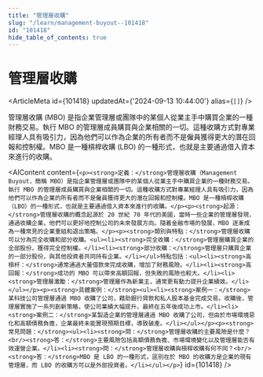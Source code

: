```yaml
---
title: "管理層收購"
slug: "/learn/management-buyout--101418"
id: "101418"
hide_table_of_contents: true
---
```



# 管理層收購

<ArticleMeta id={101418} updatedAt={'2024-09-13 10:44:00'} alias={`[]`} />
<div className='border-solid border-b border-t-0 my-4 border-[var(--ifm-color-gray-300)]' />

管理層收購 (MBO) 是指企業管理層或團隊中的某個人從業主手中購買企業的一種財務交易。執行 MBO 的管理層成員購買與企業相關的一切。這種收購方式對專業經理人具有吸引力，因為他們可以作為企業的所有者而不是僱員獲得更大的潛在回報和控制權。MBO 是一種槓桿收購 (LBO) 的一種形式，也就是主要通過借入資本來進行的收購。

<AIContent content={`<p><strong>定義：</strong>管理層收購（Management Buyout，簡稱 MBO）是指企業管理層或團隊中的某個人從業主手中購買企業的一種財務交易。執行 MBO 的管理層成員購買與企業相關的一切。這種收購方式對專業經理人具有吸引力，因為他們可以作為企業的所有者而不是僱員獲得更大的潛在回報和控制權。MBO 是一種槓桿收購（LBO）的一種形式，也就是主要通過借入資本來進行的收購。</p><p><strong>起源：</strong>管理層收購的概念起源於 20 世紀 70 年代的美國，當時一些企業的管理層發現，通過收購企業，他們可以更好地控制公司的未來發展方向。隨着金融市場的發展，MBO 逐漸成為一種常見的企業重組和退出策略。</p><p><strong>類別與特點：</strong>管理層收購可以分為完全收購和部分收購。<ul><li><strong>完全收購：</strong>管理層購買企業的全部股份，獲得完全控制權。</li><li><strong>部分收購：</strong>管理層只購買企業的一部分股份，與其他投資者共同持有企業。</li></ul>特點包括：<ul><li><strong>高槓杆：</strong>通常通過大量借款來完成收購，增加了財務風險。</li><li><strong>高回報：</strong>成功的 MBO 可以帶來高額回報，但失敗的風險也較大。</li><li><strong>管理層激勵：</strong>管理層作為新業主，通常更有動力提升企業績效。</li></ul></p><p><strong>具體案例：</strong><ul><li><strong>案例一：</strong>某科技公司管理層通過 MBO 收購了公司，藉助銀行貸款和私人股本基金完成交易。收購後，管理層實施了一系列創新策略，使公司業績大幅提升，最終在五年後成功上市。</li><li><strong>案例二：</strong>某製造企業的管理層通過 MBO 收購了公司，但由於市場環境惡化和高額債務負擔，企業最終未能實現預期目標，導致破產。</li></ul></p><p><strong>常見問題：</strong><ul><li><strong>問：</strong>管理層收購的主要風險是什麼？<br/><strong>答：</strong>主要風險包括高額債務負擔、市場環境變化以及管理層能否有效運營企業。</li><li><strong>問：</strong>管理層收購與槓桿收購有何不同？<br/><strong>答：</strong>MBO 是 LBO 的一種形式，區別在於 MBO 的收購方是企業的現有管理層，而 LBO 的收購方可以是外部投資者。</li></ul></p>`} id={101418} />
